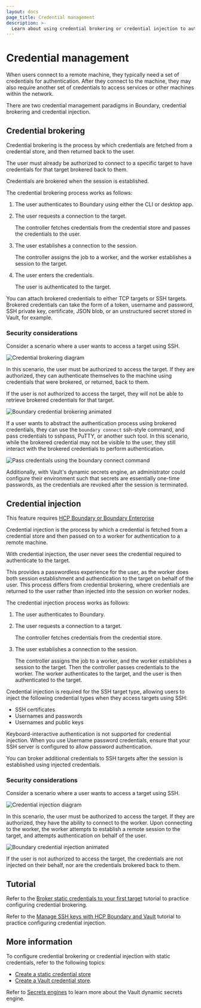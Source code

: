 ```yaml
---
layout: docs
page_title: Credential management
description: >-
  Learn about using credential brokering or credential injection to authenticate users. Understand the benefits and security considerations of each method.
---
```


# Credential management

When users connect to a remote machine, they typically need a set of credentials for authentication.
After they connect to the machine, they may also require another set of credentials to access services or other machines within the network.

There are two credential management paradigms in Boundary, credential brokering and credential injection.

## Credential brokering

Credential brokering is the process by which credentials are fetched from a credential store, and then returned back to the user.

The user must already be authorized to connect to a specific target to have credentials for that target brokered back to them.

Credentials are brokered when the session is established.

The credential brokering process works as follows:

1. The user authenticates to Boundary using either the CLI or desktop app.
1. The user requests a connection to the target.

   The controller fetches credentials from the credential store and passes the credentials to the user.
1. The user establishes a connection to the session.

   The controller assigns the job to a worker, and the worker establishes a session to the target.
1. The user enters the credentials.

   The user is authenticated to the target.

You can attach brokered credentials to either TCP targets or SSH targets.
Brokered credentials can take the form of a token, username and password, SSH private key, certificate, JSON blob, or an unstructured secret stored in Vault, for example.

### Security considerations

Consider a scenario where a user wants to access a target using SSH.

![Credential brokering diagram](/img/credential-brokering.png)

In this scenario, the user must be authorized to access the target.
If they are authorized, they can authenticate themselves to the machine using credentials that were brokered, or returned, back to them.

If the user is not authorized to access the target, they will not be able to retrieve brokered credentials for that target.

  <img
    type="image/gif"
    src="https://www.datocms-assets.com/2885/1681998722-boundary-credential-brokering-animated.gif"
    alt="Boundary credential brokering animated"
  />

If a user wants to abstract the authentication process using brokered credentials, they can use the `boundary connect` ssh-style command, and pass credentials to sshpass, PuTTY, or another such tool.
In this scenario, while the brokered credential may not be visible to the user, they still interact with the brokered credentials to perform authentication.

  <img
    type="image/gif"
    src="https://www.datocms-assets.com/2885/1681998732-boundary-terminal.gif"
    alt="Pass credentials using the boundary connect command"
  />

Additionally, with Vault's dynamic secrets engine, an administrator could configure their environment such that secrets are essentially one-time passwords, as the credentials are revoked after the session is terminated.

## Credential injection

<EnterpriseAlert product="boundary">This feature requires <a href="https://www.hashicorp.com/products/boundary">HCP Boundary or Boundary Enterprise</a></EnterpriseAlert>

Credential injection is the process by which a credential is fetched from a credential store and then passed on to a worker for authentication to a remote machine.

With credential injection, the user never sees the credential required to authenticate to the target.

This provides a passwordless experience for the user, as the worker does both session establishment and authentication to the target on behalf of the user.
This process differs from credential brokering, where credentials are returned to the user rather than injected into the session on worker nodes.

The credential injection process works as follows:

1. The user authenticates to Boundary.
1. The user requests a connection to a target.

   The controller fetches credentials from the credential store.
1. The user establishes a connection to the session.

   The controller assigns the job to a worker, and the worker establishes a session to the target.
   Then the controller passes credentials to the worker.
   The worker authenticates to the target, and the user is then authenticated to the target.

Credential injection is required for the SSH target type, allowing users to inject the following credential types when they access targets using SSH:

- SSH certificates
- Usernames and passwords
- Usernames and public keys

Keyboard-interactive authentication is not supported for credential injection.
When you use Username password credentials, ensure that your SSH server is configured to allow password authentication.

You can broker additional credentials to SSH targets after the session is established using injected credentials.

### Security considerations

Consider a scenario where a user wants to access a target using SSH.

![Credential injection diagram](/img/credential-injection.png)

In this scenario, the user must be authorized to access the target.
If they are authorized, they have the ability to connect to the worker.
Upon connecting to the worker, the worker attempts to establish a remote session to the target, and attempts authentication on behalf of the user.

  <img
    type="image/gif"
    src="https://www.datocms-assets.com/2885/1681998728-boundary-credential-injection-animated.gif"
    alt="Boundary credential injection animated"
  />

If the user is not authorized to access the target, the credentials are not injected on their behalf, nor are the credentials brokered back to them.

## Tutorial

Refer to the [Broker static credentials to your first target](/boundary/tutorials/get-started-hcp/hcp-getting-started-credentials) tutorial to practice configuring credential brokering.

Refer to the [Manage SSH keys with HCP Boundary and Vault](/boundary/tutorials/hcp-administration/hcp-ssh-cred-injection) tutorial to practice configuring credential injection.

## More information

To configure credential brokering or credential injection with static credentials, refer to the following topics:

- [Create a static credential store](/boundary/docs/credentials/static-cred-boundary)
- [Create a Vault credential store](/boundary/docs/credentials/static-cred-vault).

Refer to [Secrets engines](/vault/docs/secrets) to learn more about the Vault dynamic secrets engine.